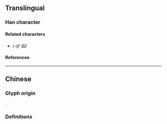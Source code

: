 {{also|擬}}
{{character info/new}}
==Translingual==

===Han character===
{{Han char|rn=64|rad=手|as=05|sn=7|four=|canj=QVIO|ids=⿰扌以}}

====Related characters====
* {{l|mul|[[擬]]}} ''({{w|Traditional Chinese|Traditional form}} of 拟)''

====References====
{{Han ref|kx=0427.161|dkj=11984|hdz=31846.020|uh=62DF}}

----

==Chinese==

===Glyph origin===
{{Han compound|手|alt1=扌|t1=hand|以|ls=psc|c1=s|c2=p|no_och2=1}}.

===Definitions===
{{zh-see|擬}}